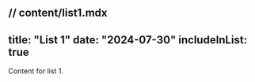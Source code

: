 // content/list1.mdx
---
title: "List 1"
date: "2024-07-30"
includeInList: true
---

Content for list 1.
